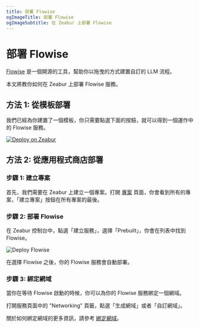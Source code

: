 ```yaml
---
title: 部署 Flowise
ogImageTitle: 部署 Flowise
ogImageSubtitle: 在 Zeabur 上部署 Flowise
---
```


# 部署 Flowise

[Flowise](https://github.com/FlowiseAI/Flowise) 是一個開源的工具，幫助你以拖曳的方式建置自訂的 LLM 流程。

本文將教你如何在 Zeabur 上部署 Flowise 服務。

## 方法 1: 從模板部署

我們已經為你建置了一個模板，你只需要點選下面的按鈕，就可以得到一個運作中的 Flowise 服務。

[![Deploy on Zeabur](https://zeabur.com/button.svg)](https://zeabur.com/templates/2JYZTR)

## 方法 2: 從應用程式商店部署

### 步驟 1: 建立專案

首先，我們需要在 Zeabur 上建立一個專案。打開 [專案](https://dash.zeabur.com/projects) 頁面，你會看到所有的專案，「建立專案」按鈕在所有專案的最後。

### 步驟 2: 部署 Flowise

在 Zeabur 控制台中，點選「建立服務」，選擇「Prebuilt」，你會在列表中找到 Flowise。

![Deploy Flowise](/marketplace/flowise/prebuilt.png)

在選擇 Flowise 之後，你的 Flowise 服務會自動部署。

### 步驟 3: 綁定網域

當你在等待 Flowise 啟動的時候，你可以為你的 Flowise 服務綁定一個網域。

打開服務頁面中的 "Networking" 頁籤，點選「生成網域」或者「自訂網域」。

關於如何綁定網域的更多資訊，請參考 [綁定網域](../deploy/domain-binding)。
